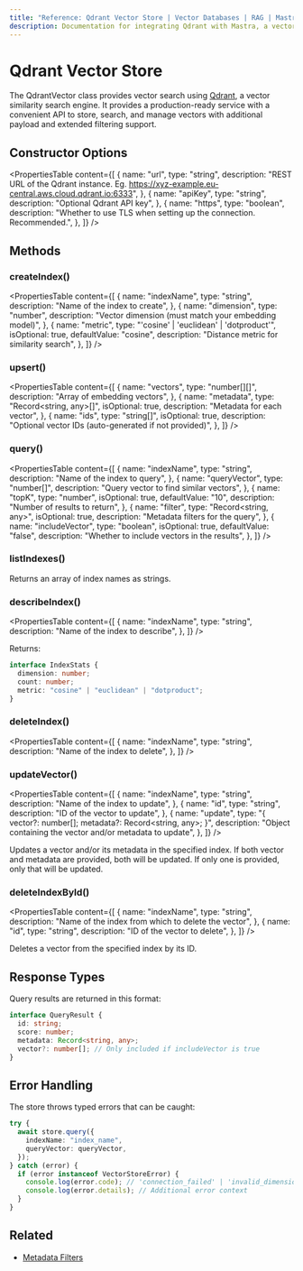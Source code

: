 ```yaml
---
title: "Reference: Qdrant Vector Store | Vector Databases | RAG | Mastra Docs"
description: Documentation for integrating Qdrant with Mastra, a vector similarity search engine for managing vectors and payloads.
---
```


# Qdrant Vector Store

The QdrantVector class provides vector search using [Qdrant](https://qdrant.tech/), a vector similarity search engine.
It provides a production-ready service with a convenient API to store, search, and manage vectors with additional payload and extended filtering support.

## Constructor Options

<PropertiesTable
  content={[
    {
      name: "url",
      type: "string",
      description:
        "REST URL of the Qdrant instance. Eg. https://xyz-example.eu-central.aws.cloud.qdrant.io:6333",
    },
    {
      name: "apiKey",
      type: "string",
      description: "Optional Qdrant API key",
    },
    {
      name: "https",
      type: "boolean",
      description:
        "Whether to use TLS when setting up the connection. Recommended.",
    },
  ]}
/>

## Methods

### createIndex()

<PropertiesTable
  content={[
    {
      name: "indexName",
      type: "string",
      description: "Name of the index to create",
    },
    {
      name: "dimension",
      type: "number",
      description: "Vector dimension (must match your embedding model)",
    },
    {
      name: "metric",
      type: "'cosine' | 'euclidean' | 'dotproduct'",
      isOptional: true,
      defaultValue: "cosine",
      description: "Distance metric for similarity search",
    },
  ]}
/>

### upsert()

<PropertiesTable
  content={[
    {
      name: "vectors",
      type: "number[][]",
      description: "Array of embedding vectors",
    },
    {
      name: "metadata",
      type: "Record<string, any>[]",
      isOptional: true,
      description: "Metadata for each vector",
    },
    {
      name: "ids",
      type: "string[]",
      isOptional: true,
      description: "Optional vector IDs (auto-generated if not provided)",
    },
  ]}
/>

### query()

<PropertiesTable
  content={[
    {
      name: "indexName",
      type: "string",
      description: "Name of the index to query",
    },
    {
      name: "queryVector",
      type: "number[]",
      description: "Query vector to find similar vectors",
    },
    {
      name: "topK",
      type: "number",
      isOptional: true,
      defaultValue: "10",
      description: "Number of results to return",
    },
    {
      name: "filter",
      type: "Record<string, any>",
      isOptional: true,
      description: "Metadata filters for the query",
    },
    {
      name: "includeVector",
      type: "boolean",
      isOptional: true,
      defaultValue: "false",
      description: "Whether to include vectors in the results",
    },
  ]}
/>

### listIndexes()

Returns an array of index names as strings.

### describeIndex()

<PropertiesTable
  content={[
    {
      name: "indexName",
      type: "string",
      description: "Name of the index to describe",
    },
  ]}
/>

Returns:

```typescript copy
interface IndexStats {
  dimension: number;
  count: number;
  metric: "cosine" | "euclidean" | "dotproduct";
}
```

### deleteIndex()

<PropertiesTable
  content={[
    {
      name: "indexName",
      type: "string",
      description: "Name of the index to delete",
    },
  ]}
/>

### updateVector()

<PropertiesTable
  content={[
    {
      name: "indexName",
      type: "string",
      description: "Name of the index to update",
    },
    {
      name: "id",
      type: "string",
      description: "ID of the vector to update",
    },
    {
      name: "update",
      type: "{ vector?: number[]; metadata?: Record<string, any>; }",
      description: "Object containing the vector and/or metadata to update",
    },
  ]}
/>

Updates a vector and/or its metadata in the specified index. If both vector and metadata are provided, both will be updated. If only one is provided, only that will be updated.

### deleteIndexById()

<PropertiesTable
  content={[
    {
      name: "indexName",
      type: "string",
      description: "Name of the index from which to delete the vector",
    },
    {
      name: "id",
      type: "string",
      description: "ID of the vector to delete",
    },
  ]}
/>

Deletes a vector from the specified index by its ID.

## Response Types

Query results are returned in this format:

```typescript copy
interface QueryResult {
  id: string;
  score: number;
  metadata: Record<string, any>;
  vector?: number[]; // Only included if includeVector is true
}
```

## Error Handling

The store throws typed errors that can be caught:

```typescript copy
try {
  await store.query({
    indexName: "index_name",
    queryVector: queryVector,
  });
} catch (error) {
  if (error instanceof VectorStoreError) {
    console.log(error.code); // 'connection_failed' | 'invalid_dimension' | etc
    console.log(error.details); // Additional error context
  }
}
```

## Related

- [Metadata Filters](./metadata-filters)
